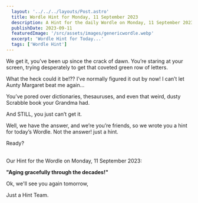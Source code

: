 ```yaml
---
  layout: '../../../layouts/Post.astro'
  title: Wordle Hint for Monday, 11 September 2023
  description: A Hint for the daily Wordle on Monday, 11 September 2023
  publishDate: 2023-09-11
  featuredImage: '/src/assets/images/genericwordle.webp'
  excerpt: 'Wordle Hint for Today...'
  tags: ['Wordle Hint']
---
```


  We get it, you’ve been up since the crack of dawn. You’re staring at your screen, trying desperately to get that coveted green row of letters. 

  What the heck could it be!??
  I’ve normally figured it out by now!
  I can’t let Aunty Margaret beat me again… 

  You’ve pored over dictionaries, thesauruses, and even that weird, dusty Scrabble book your Grandma had.

  And STILL, you just can’t get it. 

  Well, we have the answer, and we’re you’re friends, so we wrote you a hint for today’s Wordle.
  Not the answer! just a hint. 

  Ready?<br /><br />

  Our Hint for the Wordle on Monday, 11 September 2023:

  **"Aging gracefully through the decades!"**

  Ok, we'll see you again tomorrow, 

  Just a Hint Team.
  